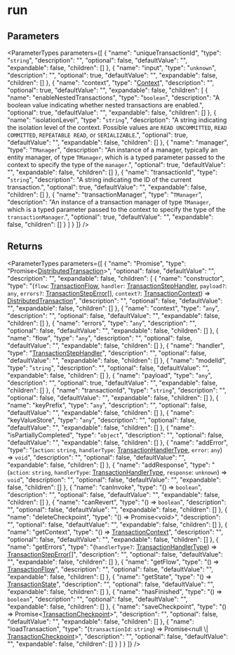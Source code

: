 
# run

## Parameters

<ParameterTypes parameters={[
  {
    "name": "uniqueTransactionId",
    "type": "`string`",
    "description": "",
    "optional": false,
    "defaultValue": "",
    "expandable": false,
    "children": []
  },
  {
    "name": "input",
    "type": "`unknown`",
    "description": "",
    "optional": true,
    "defaultValue": "",
    "expandable": false,
    "children": []
  },
  {
    "name": "context",
    "type": "[Context](../../workflows/interfaces/workflows.Context.mdx)",
    "description": "",
    "optional": true,
    "defaultValue": "",
    "expandable": false,
    "children": [
      {
        "name": "enableNestedTransactions",
        "type": "`boolean`",
        "description": "A boolean value indicating whether nested transactions are enabled.",
        "optional": true,
        "defaultValue": "",
        "expandable": false,
        "children": []
      },
      {
        "name": "isolationLevel",
        "type": "`string`",
        "description": "A string indicating the isolation level of the context. Possible values are `READ UNCOMMITTED`, `READ COMMITTED`, `REPEATABLE READ`, or `SERIALIZABLE`.",
        "optional": true,
        "defaultValue": "",
        "expandable": false,
        "children": []
      },
      {
        "name": "manager",
        "type": "`TManager`",
        "description": "An instance of a manager, typically an entity manager, of type `TManager`, which is a typed parameter passed to the context to specify the type of the `manager`.",
        "optional": true,
        "defaultValue": "",
        "expandable": false,
        "children": []
      },
      {
        "name": "transactionId",
        "type": "`string`",
        "description": "A string indicating the ID of the current transaction.",
        "optional": true,
        "defaultValue": "",
        "expandable": false,
        "children": []
      },
      {
        "name": "transactionManager",
        "type": "`TManager`",
        "description": "An instance of a transaction manager of type `TManager`, which is a typed parameter passed to the context to specify the type of the `transactionManager`.",
        "optional": true,
        "defaultValue": "",
        "expandable": false,
        "children": []
      }
    ]
  }
]} />

## Returns

<ParameterTypes parameters={[
  {
    "name": "Promise",
    "type": "Promise&#60;[DistributedTransaction](../../workflows/classes/workflows.DistributedTransaction.mdx)&#62;",
    "optional": false,
    "defaultValue": "",
    "description": "",
    "expandable": false,
    "children": [
      {
        "name": "constructor",
        "type": "(`flow`: [TransactionFlow](../../workflows/types/workflows.TransactionFlow.mdx), `handler`: [TransactionStepHandler](../../workflows/types/workflows.TransactionStepHandler.mdx), `payload?`: `any`, `errors?`: [TransactionStepError](../../workflows/classes/workflows.TransactionStepError.mdx)[], `context?`: [TransactionContext](../../workflows/classes/workflows.TransactionContext.mdx)) => [DistributedTransaction](../../workflows/classes/workflows.DistributedTransaction.mdx)",
        "description": "",
        "optional": false,
        "defaultValue": "",
        "expandable": false,
        "children": []
      },
      {
        "name": "context",
        "type": "`any`",
        "description": "",
        "optional": false,
        "defaultValue": "",
        "expandable": false,
        "children": []
      },
      {
        "name": "errors",
        "type": "`any`",
        "description": "",
        "optional": false,
        "defaultValue": "",
        "expandable": false,
        "children": []
      },
      {
        "name": "flow",
        "type": "`any`",
        "description": "",
        "optional": false,
        "defaultValue": "",
        "expandable": false,
        "children": []
      },
      {
        "name": "handler",
        "type": "[TransactionStepHandler](../../workflows/types/workflows.TransactionStepHandler.mdx)",
        "description": "",
        "optional": false,
        "defaultValue": "",
        "expandable": false,
        "children": []
      },
      {
        "name": "modelId",
        "type": "`string`",
        "description": "",
        "optional": false,
        "defaultValue": "",
        "expandable": false,
        "children": []
      },
      {
        "name": "payload",
        "type": "`any`",
        "description": "",
        "optional": true,
        "defaultValue": "",
        "expandable": false,
        "children": []
      },
      {
        "name": "transactionId",
        "type": "`string`",
        "description": "",
        "optional": false,
        "defaultValue": "",
        "expandable": false,
        "children": []
      },
      {
        "name": "keyPrefix",
        "type": "`any`",
        "description": "",
        "optional": false,
        "defaultValue": "",
        "expandable": false,
        "children": []
      },
      {
        "name": "keyValueStore",
        "type": "`any`",
        "description": "",
        "optional": false,
        "defaultValue": "",
        "expandable": false,
        "children": []
      },
      {
        "name": "isPartiallyCompleted",
        "type": "`object`",
        "description": "",
        "optional": false,
        "defaultValue": "",
        "expandable": false,
        "children": []
      },
      {
        "name": "addError",
        "type": "(`action`: `string`, `handlerType`: [TransactionHandlerType](../../workflows/enums/workflows.TransactionHandlerType.mdx), `error`: `any`) => `void`",
        "description": "",
        "optional": false,
        "defaultValue": "",
        "expandable": false,
        "children": []
      },
      {
        "name": "addResponse",
        "type": "(`action`: `string`, `handlerType`: [TransactionHandlerType](../../workflows/enums/workflows.TransactionHandlerType.mdx), `response`: `unknown`) => `void`",
        "description": "",
        "optional": false,
        "defaultValue": "",
        "expandable": false,
        "children": []
      },
      {
        "name": "canInvoke",
        "type": "() => `boolean`",
        "description": "",
        "optional": false,
        "defaultValue": "",
        "expandable": false,
        "children": []
      },
      {
        "name": "canRevert",
        "type": "() => `boolean`",
        "description": "",
        "optional": false,
        "defaultValue": "",
        "expandable": false,
        "children": []
      },
      {
        "name": "deleteCheckpoint",
        "type": "() => Promise&#60;void&#62;",
        "description": "",
        "optional": false,
        "defaultValue": "",
        "expandable": false,
        "children": []
      },
      {
        "name": "getContext",
        "type": "() => [TransactionContext](../../workflows/classes/workflows.TransactionContext.mdx)",
        "description": "",
        "optional": false,
        "defaultValue": "",
        "expandable": false,
        "children": []
      },
      {
        "name": "getErrors",
        "type": "(`handlerType?`: [TransactionHandlerType](../../workflows/enums/workflows.TransactionHandlerType.mdx)) => [TransactionStepError](../../workflows/classes/workflows.TransactionStepError.mdx)[]",
        "description": "",
        "optional": false,
        "defaultValue": "",
        "expandable": false,
        "children": []
      },
      {
        "name": "getFlow",
        "type": "() => [TransactionFlow](../../workflows/types/workflows.TransactionFlow.mdx)",
        "description": "",
        "optional": false,
        "defaultValue": "",
        "expandable": false,
        "children": []
      },
      {
        "name": "getState",
        "type": "() => [TransactionState](../../workflows/enums/workflows.TransactionState.mdx)",
        "description": "",
        "optional": false,
        "defaultValue": "",
        "expandable": false,
        "children": []
      },
      {
        "name": "hasFinished",
        "type": "() => `boolean`",
        "description": "",
        "optional": false,
        "defaultValue": "",
        "expandable": false,
        "children": []
      },
      {
        "name": "saveCheckpoint",
        "type": "() => Promise&#60;[TransactionCheckpoint](../../workflows/classes/workflows.TransactionCheckpoint.mdx)&#62;",
        "description": "",
        "optional": false,
        "defaultValue": "",
        "expandable": false,
        "children": []
      },
      {
        "name": "loadTransaction",
        "type": "(`transactionId`: `string`) => Promise&#60;null \\| [TransactionCheckpoint](../../workflows/classes/workflows.TransactionCheckpoint.mdx)&#62;",
        "description": "",
        "optional": false,
        "defaultValue": "",
        "expandable": false,
        "children": []
      }
    ]
  }
]} />
